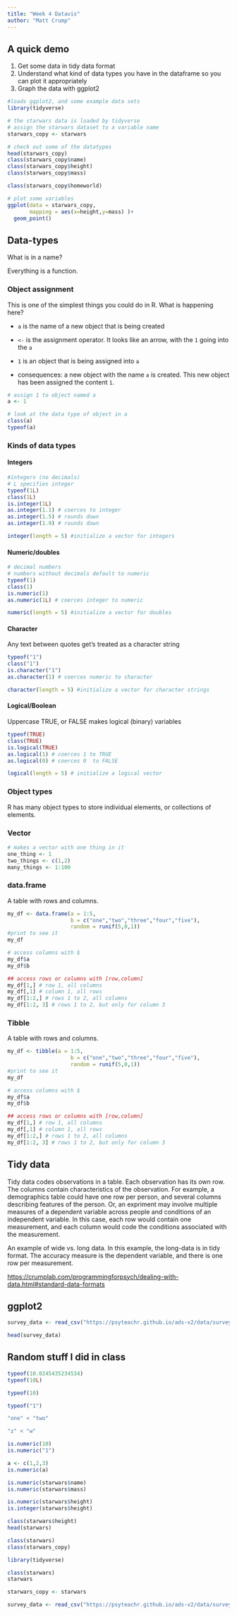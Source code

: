 ```yaml
---
title: "Week 4 Datavis"
author: "Matt Crump"
---
```


## A quick demo

1. Get some data in tidy data format
2. Understand what kind of data types you have in the dataframe so you can plot it appropriately
3. Graph the data with ggplot2


```r
#loads ggplot2, and some example data sets
library(tidyverse)

# the starwars data is loaded by tidyverse
# assign the starwars dataset to a variable name
starwars_copy <- starwars

# check out some of the datatypes
head(starwars_copy)
class(starwars_copy$name)
class(starwars_copy$height)
class(starwars_copy$mass)

class(starwars_copy$homeworld)

# plot some variables
ggplot(data = starwars_copy,
       mapping = aes(x=height,y=mass) )+
  geom_point()

```



## Data-types

What is in a name?

Everything is a function.

### Object assignment

This is one of the simplest things you could do in R. What is happening here?

- `a` is the name of a new object that is being created
- `<-` is the assignment operator. It looks like an arrow, with the `1` going into the `a`
- `1` is an object that is being assigned into `a`

- consequences: a new object with the name `a` is created. This new object has been assigned the content `1`.

```r
# assign 1 to object named a
a <- 1
```

```r
# look at the data type of object in a
class(a)
typeof(a)
```

### Kinds of data types

#### Integers 

```r
#integers (no decimals)
# L specifies integer
typeof(1L) 
class(1L)
is.integer(1L)
as.integer(1.1) # coerces to integer
as.integer(1.5) # rounds down
as.integer(1.9) # rounds down

integer(length = 5) #initialize a vector for integers
```

#### Numeric/doubles


```r
# decimal numbers
# numbers without decimals default to numeric
typeof(1) 
class(1)
is.numeric(1)
as.numeric(1L) # coerces integer to numeric

numeric(length = 5) #initialize a vector for doubles
```

#### Character

Any text between quotes get's treated as a character string

```r
typeof("1") 
class("1")
is.character("1")
as.character(1) # coerces numeric to character

character(length = 5) #initialize a vector for character strings
```

#### Logical/Boolean

Uppercase TRUE, or FALSE makes logical (binary) variables

```r
typeof(TRUE)
class(TRUE)
is.logical(TRUE)
as.logical(1) # coerces 1 to TRUE
as.logical(0) # coerces 0  to FALSE

logical(length = 5) # initialize a logical vector
```

### Object types

R has many object types to store individual elements, or collections of elements.

### Vector

```r
# makes a vector with one thing in it
one_thing <- 1
two_things <- c(1,2) 
many_things <- 1:100
```

### data.frame

A table with rows and columns. 

```r
my_df <- data.frame(a = 1:5,
                    b = c("one","two","three","four","five"),
                    random = runif(5,0,1))
#print to see it
my_df

# access columns with $
my_df$a
my_df$b

## access rows or columns with [row,column]
my_df[1,] # row 1, all columns
my_df[,1] # column 1, all rows
my_df[1:2,] # rows 1 to 2, all columns
my_df[1:2, 3] # rows 1 to 2, but only for column 3

```

### Tibble

A table with rows and columns. 

```r
my_df <- tibble(a = 1:5,
                    b = c("one","two","three","four","five"),
                    random = runif(5,0,1))
#print to see it
my_df

# access columns with $
my_df$a
my_df$b

## access rows or columns with [row,column]
my_df[1,] # row 1, all columns
my_df[,1] # column 1, all rows
my_df[1:2,] # rows 1 to 2, all columns
my_df[1:2, 3] # rows 1 to 2, but only for column 3
```


## Tidy data

Tidy data codes observations in a table. Each observation has its own row. The columns contain characteristics of the observation. For example, a demographics table could have one row per person, and several columns describing features of the person. Or, an expriment may involve multiple measures of a dependent variable across people and conditions of an independent variable. In this case, each row would contain one measurement, and each column would code the conditions associated with the measurement.

An example of wide vs. long data. In this example, the long-data is in tidy format. The accuracy measure is the dependent variable, and there is one row per measurement.

<https://crumplab.com/programmingforpsych/dealing-with-data.html#standard-data-formats>


## ggplot2

```r
survey_data <- read_csv("https://psyteachr.github.io/ads-v2/data/survey_data.csv")

head(survey_data)
```


## Random stuff I did in class


```r
typeof(10.0245435234534)
typeof(10L)

typeof(10)

typeof("1")

"one" < "two"

"z" < "w"

is.numeric(10)
is.numeric("1")

a <- c(1,2,3)
is.numeric(a)

is.numeric(starwars$name)
is.numeric(starwars$mass)

is.numeric(starwars$height)
is.integer(starwars$height)

class(starwars$height)
head(starwars)

class(starwars)
class(starwars_copy)

library(tidyverse)

class(starwars)
starwars

starwars_copy <- starwars

```

```r
survey_data <- read_csv("https://psyteachr.github.io/ads-v2/data/survey_data.csv")
```
